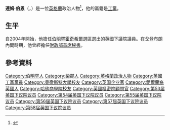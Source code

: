 {{noteTA
|G1=PoliticiansUK
|1=zh-cn:利亚姆;zh-hant:連姆; zh-hk:白理安;
}}
'''連姆·伯恩'''（{{lang-en|Liam Byrne}}，{{bd|1970年|10月2日}}）是一位[[英格蘭|英格蘭]]政治人物<ref>{{cite news | title=Government reshuffle: Profile: Liam Byrne | work=The Guardian | url=http://www.guardian.co.uk/global/2008/oct/03/labour.gordonbrown | accessdate=2008-10-03 | location=London | first=Deborah | last=Summers | date=3 October 2008 | archive-date=2012-11-13 | archive-url=https://web.archive.org/web/20121113161500/http://www.guardian.co.uk/global/2008/oct/03/labour.gordonbrown | dead-url=no }}</ref>，他的黨籍是[[工黨_(英國)|工黨]]。

==生平==
自2004年開始，他擔任[[伯明罕霍奇希爾_(英國國會選區)|伯明罕霍奇希爾]]選區選出的英國下議院議員。在戈登布朗內閣時期，他曾經擔任[[財政部首席秘書|財政部首席秘書]]。

==參考資料==
{{Reflist}}

{{戈登·布朗内阁}}
{{DEFAULTSORT:Byrne, Liam}}
[[Category:伯明罕人|Category:伯明罕人]]
[[Category:柴郡人|Category:柴郡人]]
[[Category:英格蘭政治人物|Category:英格蘭政治人物]]
[[Category:英國工黨黨員|Category:英國工黨黨員]]
[[Category:曼徹斯特大學校友|Category:曼徹斯特大學校友]]
[[Category:英国企业家|Category:英国企业家]]
[[Category:愛爾蘭裔英國人|Category:愛爾蘭裔英國人]]
[[Category:哈佛商學院校友|Category:哈佛商學院校友]]
[[Category:英國樞密院顧問官|Category:英國樞密院顧問官]]
[[Category:第53届英国下议院议员|Category:第53届英国下议院议员]]
[[Category:第54届英国下议院议员|Category:第54届英国下议院议员]]
[[Category:第55届英国下议院议员|Category:第55届英国下议院议员]]
[[Category:第56届英国下议院议员|Category:第56届英国下议院议员]]
[[Category:第57届英国下议院议员|Category:第57届英国下议院议员]]
[[Category:第58届英国下议院议员|Category:第58届英国下议院议员]]